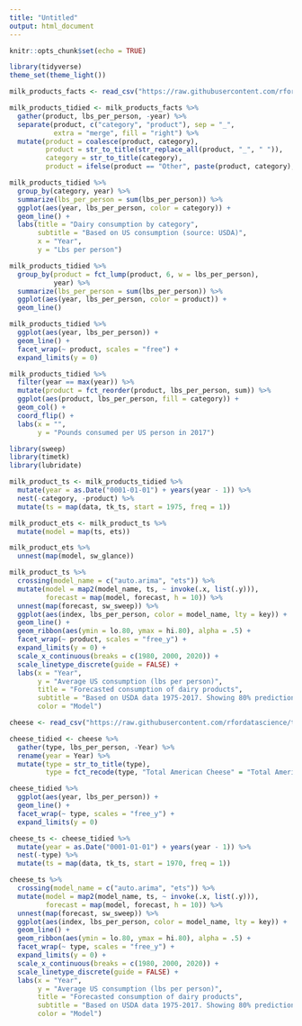```yaml
---
title: "Untitled"
output: html_document
---
```


```r
knitr::opts_chunk$set(echo = TRUE)
```

```r
library(tidyverse)
theme_set(theme_light())

milk_products_facts <- read_csv("https://raw.githubusercontent.com/rfordatascience/tidytuesday/master/data/2019/2019-01-29/milk_products_facts.csv")
```

```r
milk_products_tidied <- milk_products_facts %>%
  gather(product, lbs_per_person, -year) %>%
  separate(product, c("category", "product"), sep = "_",
           extra = "merge", fill = "right") %>%
  mutate(product = coalesce(product, category),
         product = str_to_title(str_replace_all(product, "_", " ")),
         category = str_to_title(category),
         product = ifelse(product == "Other", paste(product, category), product))

milk_products_tidied %>%
  group_by(category, year) %>%
  summarize(lbs_per_person = sum(lbs_per_person)) %>%
  ggplot(aes(year, lbs_per_person, color = category)) +
  geom_line() +
  labs(title = "Dairy consumption by category",
       subtitle = "Based on US consumption (source: USDA)",
       x = "Year",
       y = "Lbs per person")

milk_products_tidied %>%
  group_by(product = fct_lump(product, 6, w = lbs_per_person),
           year) %>%
  summarize(lbs_per_person = sum(lbs_per_person)) %>%
  ggplot(aes(year, lbs_per_person, color = product)) +
  geom_line()

milk_products_tidied %>%
  ggplot(aes(year, lbs_per_person)) +
  geom_line() +
  facet_wrap(~ product, scales = "free") +
  expand_limits(y = 0)

milk_products_tidied %>%
  filter(year == max(year)) %>%
  mutate(product = fct_reorder(product, lbs_per_person, sum)) %>%
  ggplot(aes(product, lbs_per_person, fill = category)) +
  geom_col() +
  coord_flip() +
  labs(x = "",
       y = "Pounds consumed per US person in 2017")
```

```r
library(sweep)
library(timetk)
library(lubridate)

milk_product_ts <- milk_products_tidied %>%
  mutate(year = as.Date("0001-01-01") + years(year - 1)) %>%
  nest(-category, -product) %>%
  mutate(ts = map(data, tk_ts, start = 1975, freq = 1))

milk_product_ets <- milk_product_ts %>%
  mutate(model = map(ts, ets))

milk_product_ets %>%
  unnest(map(model, sw_glance))

milk_product_ts %>%
  crossing(model_name = c("auto.arima", "ets")) %>%
  mutate(model = map2(model_name, ts, ~ invoke(.x, list(.y))),
         forecast = map(model, forecast, h = 10)) %>%
  unnest(map(forecast, sw_sweep)) %>%
  ggplot(aes(index, lbs_per_person, color = model_name, lty = key)) +
  geom_line() +
  geom_ribbon(aes(ymin = lo.80, ymax = hi.80), alpha = .5) +
  facet_wrap(~ product, scales = "free_y") +
  expand_limits(y = 0) +
  scale_x_continuous(breaks = c(1980, 2000, 2020)) +
  scale_linetype_discrete(guide = FALSE) +
  labs(x = "Year",
       y = "Average US consumption (lbs per person)",
       title = "Forecasted consumption of dairy products",
       subtitle = "Based on USDA data 1975-2017. Showing 80% prediction intervals.",
       color = "Model")
```

```r
cheese <- read_csv("https://raw.githubusercontent.com/rfordatascience/tidytuesday/master/data/2019/2019-01-29/clean_cheese.csv")

cheese_tidied <- cheese %>%
  gather(type, lbs_per_person, -Year) %>%
  rename(year = Year) %>%
  mutate(type = str_to_title(type),
         type = fct_recode(type, "Total American Cheese" = "Total American Chese"))

cheese_tidied %>%
  ggplot(aes(year, lbs_per_person)) +
  geom_line() +
  facet_wrap(~ type, scales = "free_y") +
  expand_limits(y = 0)

cheese_ts <- cheese_tidied %>%
  mutate(year = as.Date("0001-01-01") + years(year - 1)) %>%
  nest(-type) %>%
  mutate(ts = map(data, tk_ts, start = 1970, freq = 1))

cheese_ts %>%
  crossing(model_name = c("auto.arima", "ets")) %>%
  mutate(model = map2(model_name, ts, ~ invoke(.x, list(.y))),
         forecast = map(model, forecast, h = 10)) %>%
  unnest(map(forecast, sw_sweep)) %>%
  ggplot(aes(index, lbs_per_person, color = model_name, lty = key)) +
  geom_line() +
  geom_ribbon(aes(ymin = lo.80, ymax = hi.80), alpha = .5) +
  facet_wrap(~ type, scales = "free_y") +
  expand_limits(y = 0) +
  scale_x_continuous(breaks = c(1980, 2000, 2020)) +
  scale_linetype_discrete(guide = FALSE) +
  labs(x = "Year",
       y = "Average US consumption (lbs per person)",
       title = "Forecasted consumption of dairy products",
       subtitle = "Based on USDA data 1975-2017. Showing 80% prediction intervals.",
       color = "Model")
```


